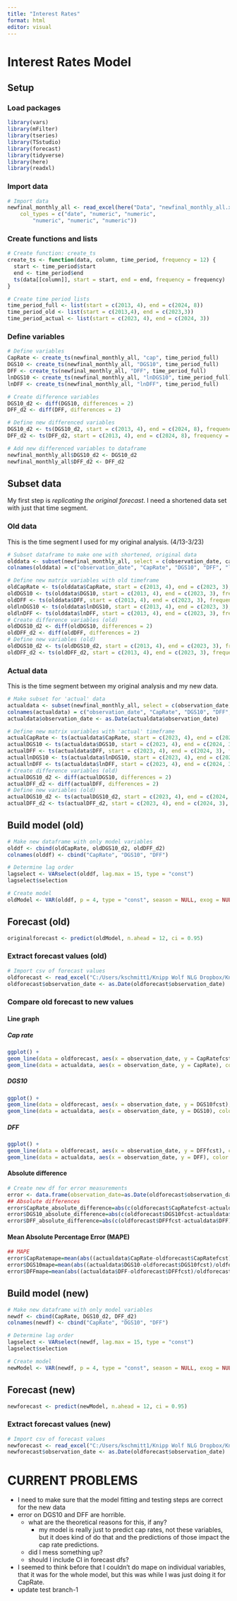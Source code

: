 ```yaml
---
title: "Interest Rates"
format: html
editor: visual
---
```


# Interest Rates Model

## Setup

### Load packages

```r
library(vars)  
library(mFilter)  
library(tseries)  
library(TSstudio)  
library(forecast)
library(tidyverse)
library(here)
library(readxl)
```

### Import data

```r
# Import data
newfinal_monthly_all <- read_excel(here("Data", "newfinal_monthly_all.xlsx"), 
    col_types = c("date", "numeric", "numeric", 
        "numeric", "numeric", "numeric"))
```

### Create functions and lists

```r
# Create function: create_ts
create_ts <- function(data, column, time_period, frequency = 12) {
  start <- time_period$start
  end <- time_period$end
  ts(data[[column]], start = start, end = end, frequency = frequency)
}
```

```r
# Create time period lists
time_period_full <- list(start = c(2013, 4), end = c(2024, 8))
time_period_old <- list(start = c(2013,4), end = c(2023,3))
time_period_actual <- list(start = c(2023, 4), end = c(2024, 3))
```

### Define variables

```r
# Define variables
CapRate <- create_ts(newfinal_monthly_all, "cap", time_period_full)
DGS10 <- create_ts(newfinal_monthly_all, "DGS10", time_period_full)
DFF <- create_ts(newfinal_monthly_all, "DFF", time_period_full)
lnDGS10 <- create_ts(newfinal_monthly_all, "lnDGS10", time_period_full)
lnDFF <- create_ts(newfinal_monthly_all, "lnDFF", time_period_full)
```

```r
# Create difference variables
DGS10_d2 <- diff(DGS10, differences = 2)
DFF_d2 <- diff(DFF, differences = 2)
```

```r
# Define new differenced variables
DGS10_d2 <- ts(DGS10_d2, start = c(2013, 4), end = c(2024, 8), frequency = 12)
DFF_d2 <- ts(DFF_d2, start = c(2013, 4), end = c(2024, 8), frequency = 12)
```

```r
# Add new differenced variables to dataframe
newfinal_monthly_all$DGS10_d2 <- DGS10_d2
newfinal_monthly_all$DFF_d2 <- DFF_d2
```

## Subset data

My first step is *replicating the original forecast*. I need a shortened data set with just that time segment.

### Old data

This is the time segment I used for my original analysis. (4/13-3/23)

```r
# Subset dataframe to make one with shortened, original data
olddata <- subset(newfinal_monthly_all, select = c(observation_date, cap, DGS10, DFF, lnDGS10, lnDFF), observation_date < as.Date("2023-04-01"))
colnames(olddata) = c("observation_date", "CapRate", "DGS10", "DFF", "lnDGS10", "lnDFF")
```

```r
# Define new matrix variables with old timeframe
oldCapRate <- ts(olddata$CapRate, start = c(2013, 4), end = c(2023, 3), frequency = 12)
oldDGS10 <- ts(olddata$DGS10, start = c(2013, 4), end = c(2023, 3), frequency = 12)
oldDFF <- ts(olddata$DFF, start = c(2013, 4), end = c(2023, 3), frequency = 12)
oldlnDGS10 <- ts(olddata$lnDGS10, start = c(2013, 4), end = c(2023, 3), frequency = 12)
oldlnDFF <- ts(olddata$lnDFF, start = c(2013, 4), end = c(2023, 3), frequency = 12)
# Create difference variables (old)
oldDGS10_d2 <- diff(oldDGS10, differences = 2)
oldDFF_d2 <- diff(oldDFF, differences = 2)
# Define new variables (old)
oldDGS10_d2 <- ts(oldDGS10_d2, start = c(2013, 4), end = c(2023, 3), frequency = 12)
oldDFF_d2 <- ts(oldDFF_d2, start = c(2013, 4), end = c(2023, 3), frequency = 12)
```

### Actual data

This is the time segment between my original analysis and my new data.

```r
# Make subset for 'actual' data
actualdata <- subset(newfinal_monthly_all, select = c(observation_date, cap, DGS10, DFF, lnDGS10, lnDFF), observation_date > as.Date("2023-03-01"))
colnames(actualdata) = c("observation_date", "CapRate", "DGS10", "DFF", "lnDGS10", "lnDFF")
actualdata$observation_date <- as.Date(actualdata$observation_date)
```

```r
# Define new matrix variables with 'actual' timeframe
actualCapRate <- ts(actualdata$CapRate, start = c(2023, 4), end = c(2024, 3), frequency = 12)
actualDGS10 <- ts(actualdata$DGS10, start = c(2023, 4), end = c(2024, 3), frequency = 12)
actualDFF <- ts(actualdata$DFF, start = c(2023, 4), end = c(2024, 3), frequency = 12)
actuallnDGS10 <- ts(actualdata$lnDGS10, start = c(2023, 4), end = c(2024, 3), frequency = 12)
actuallnDFF <- ts(actualdata$lnDFF, start = c(2023, 4), end = c(2024, 3), frequency = 12)
# Create difference variables (old)
actualDGS10_d2 <- diff(actualDGS10, differences = 2)
actualDFF_d2 <- diff(actualDFF, differences = 2)
# Define new variables (old)
actualDGS10_d2 <- ts(actualDGS10_d2, start = c(2023, 4), end = c(2024, 3), frequency = 12)
actualDFF_d2 <- ts(actualDFF_d2, start = c(2023, 4), end = c(2024, 3), frequency = 12)
```

## Build model (old)

```r
# Make new dataframe with only model variables
olddf <- cbind(oldCapRate, oldDGS10_d2, oldDFF_d2)
colnames(olddf) <- cbind("CapRate", "DGS10", "DFF")
```

```r
# Determine lag order
lagselect <- VARselect(olddf, lag.max = 15, type = "const")
lagselect$selection
```

```r
# Create model
oldModel <- VAR(olddf, p = 4, type = "const", season = NULL, exog = NULL)
```

## Forecast (old)

```r
originalforecast <- predict(oldModel, n.ahead = 12, ci = 0.95)
```

### Extract forecast values (old)

```r
# Import csv of forecast values
oldforecast <- read_excel("C:/Users/kschmitt1/Knipp Wolf NLG Dropbox/Knipp Group Team Folder/5 - STAFF/3 - STAFF/KSchmitt/Research Reports/Interest Rates (General Report 1)/oldforecast.xlsx")
oldforecast$observation_date <- as.Date(oldforecast$observation_date)
```

### Compare old forecast to new values

#### Line graph

##### Cap rate

```r
ggplot() +
geom_line(data = oldforecast, aes(x = observation_date, y = CapRatefcst), color = "blue") +
geom_line(data = actualdata, aes(x = observation_date, y = CapRate), color = "red")
```

##### DGS10

```r
ggplot() +
geom_line(data = oldforecast, aes(x = observation_date, y = DGS10fcst), color = "blue") +
geom_line(data = actualdata, aes(x = observation_date, y = DGS10), color = "red")
```

##### DFF

```r
ggplot() +
geom_line(data = oldforecast, aes(x = observation_date, y = DFFfcst), color = "blue") +
geom_line(data = actualdata, aes(x = observation_date, y = DFF), color = "red")
```

#### Absolute difference

```r
# Create new df for error measurements
error <- data.frame(observation_date=as.Date(oldforecast$observation_date))
## Absolute differences
error$CapRate_absolute_difference=abs(c(oldforecast$CapRatefcst-actualdata$CapRate))
error$DGS10_absolute_difference=abs(c(oldforecast$DGS10fcst-actualdata$DGS10))
error$DFF_absolute_difference=abs(c(oldforecast$DFFfcst-actualdata$DFF))
```

#### Mean Absolute Percentage Error (MAPE)

```r
## MAPE
error$CapRatemape=mean(abs((actualdata$CapRate-oldforecast$CapRatefcst)/oldforecast$CapRatefcst))
error$DGS10mape=mean(abs((actualdata$DGS10-oldforecast$DGS10fcst)/oldforecast$DGS10fcst))
error$DFFmape=mean(abs((actualdata$DFF-oldforecast$DFFfcst)/oldforecast$DFFfcst))
```

## Build model (new)

```r
# Make new dataframe with only model variables
newdf <- cbind(CapRate, DGS10_d2, DFF_d2)
colnames(newdf) <- cbind("CapRate", "DGS10", "DFF")
```

```r
# Determine lag order
lagselect <- VARselect(newdf, lag.max = 15, type = "const")
lagselect$selection
```

```r
# Create model
newModel <- VAR(newdf, p = 4, type = "const", season = NULL, exog = NULL)
```

## Forecast (new)

```r
newforecast <- predict(newModel, n.ahead = 12, ci = 0.95)
```

### Extract forecast values (new)

```r
# Import csv of forecast values
newforecast <- read_excel("C:/Users/kschmitt1/Knipp Wolf NLG Dropbox/Knipp Group Team Folder/5 - STAFF/3 - STAFF/KSchmitt/Research Reports/Interest Rates (General Report 1)/newforecast.xlsx")
newforecast$observation_date <- as.Date(oldforecast$observation_date)
```

# CURRENT PROBLEMS

-   I need to make sure that the model fitting and testing steps are correct for the new data
-   error on DGS10 and DFF are horrible.
    -   what are the theoretical reasons for this, if any?
        -   my model is really just to predict cap rates, not these variables, but it does kind of do that and the predictions of those impact the cap rate predictions.
    -   did I mess something up?
    -   should I include CI in forecast dfs?
-   I seemed to think before that I couldn't do mape on individual variables, that it was for the whole model, but this was while I was just doing it for CapRate.
-   update test branch-1
